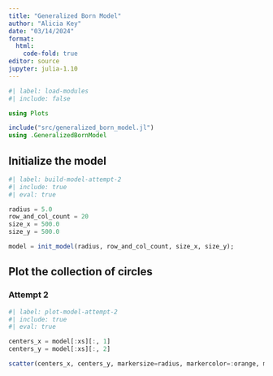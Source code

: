 ```yaml
---
title: "Generalized Born Model"
author: "Alicia Key"
date: "03/14/2024"
format:
  html:
    code-fold: true
editor: source
jupyter: julia-1.10
---
```


```julia
#| label: load-modules
#| include: false

using Plots

include("src/generalized_born_model.jl")
using .GeneralizedBornModel
```

## Initialize the model

```julia
#| label: build-model-attempt-2
#| include: true
#| eval: true

radius = 5.0
row_and_col_count = 20
size_x = 500.0
size_y = 500.0

model = init_model(radius, row_and_col_count, size_x, size_y);
```

## Plot the collection of circles

### Attempt 2

```julia
#| label: plot-model-attempt-2
#| include: true
#| eval: true

centers_x = model[:xs][:, 1]
centers_y = model[:xs][:, 2]

scatter(centers_x, centers_y, markersize=radius, markercolor=:orange, markerstrokecolor=:black)
```
